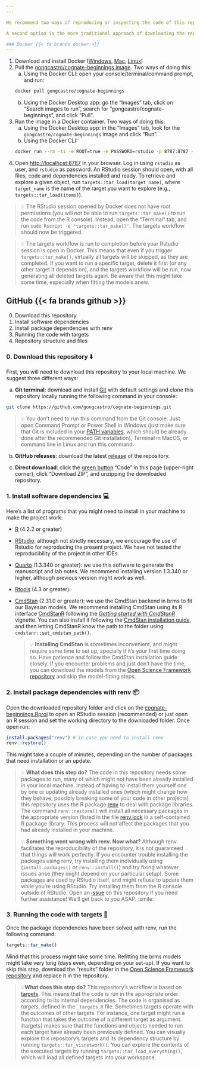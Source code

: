 ---
---

We recommend two ways of reproducing or inspecting the code of this repository. One option is to clone the [Docker image](https://hub.docker.com/r/gongcastro/cognate-beginnings) we have pused to Dockerhub. A Docker image is just a virtual machine that contains all dependencies, code, and files necessary to run the code. Everything is already installed and setup, you will only have to open [http://localhost:8787](http://localhost:8787) in your browser, and a RStudio session will open for you. This option is more robust (dependencies are difficult to get right when using your own computer), but it also requires Docker to be installed.

A second option is the more traditional approach of downloading the repository (or cloning it, if you know your way through Git/GitHub), installing the necessary dependencies (we recommend using renv for R dependencies, other system dependencies are listed below), and running the code (we recommend using the targets workflow).

### Docker {{< fa brands docker >}}
---

1. Download and install Docker ([Windows](https://docs.docker.com/desktop/install/windows-install/), [Mac](https://docs.docker.com/desktop/install/mac-install/), [Linux](https://docs.docker.com/desktop/install/linux-install/))
2. Pull the [gongcastro/cognate-beginnings image](https://hub.docker.com/r/gongcastro/cognate-beginnings). Two ways of doing this:
    a) Using the Docker CLI: open your console/terminal/command prompt, and run:
    ```bash 
    docker pull gongcastro/cognate-beginnings
    ```
    b) Using the Docker Desktop app: go the "Images" tab, click on "Search images to run", search for "gongcastro/cognate-beginnings", and click "Pull".
3. Run the image in a Docker container. Two ways of doing this:
    a) Using the Docker Desktop app: in the "Images" tab, look for the `gongcastro/cognate-beginnings` image and click "Run".
    b) Using the Docker CLI:
    ```bash 
    docker run --rm -ti -e ROOT=true -e PASSWORD=rstudio -p 8787:8787 --name rstudio gongcastro/cognate-beginnings:latest
    ```

4. Open [http://localhost:8787](http://localhost:8787) in your browser. Log in using `rstudio` as user, and `rstudio` as password. An RStudio session should open, with all files, code and dependencies installed and ready. To retrieve and explore a given object, run `targets::tar_load(target_name)`, where `target_name` is the name of the rarget you want to explore (e.g., `targets::tar_load(items)`).

> 💡 The RStudio session opened by Docker does not have root permissions (you will not be able to run `targets::tar_make()` to run the code from the R console). Instead, open the "Terminal" tab, and run `sudo Rscript -e "targets::tar_make()"`. The targets workflow should now be triggered.

> 💡 The targets workflow is run to completion before your Rstudio session is open in Docker. This means that even if you trigger `targets::tar_make()`, virtually all targets will be skipped, as they are completed. If you want to run a specific target, delete it first (or any other target it depends on), and the targets workflow will be run, now generating all deleted targets again. Be aware that this might take some time, especially when fitting the models anew.


## GitHub {{< fa brands github >}}

0.  Download this repository
1.  Install software dependencies
2.  Install package dependencies with renv
3.  Running the code with targets
4.  Repository structure and files

### 0. Download this repository ⬇️

First, you will need to download this repository to your local machine.
We suggest three different ways:

a)  **Git terminal**: download and install
    [Git](https://git-scm.com/downloads) with default settings and clone
    this repository locally running the following command in your
    console:

``` bash
git clone https://github.com/gongcastro/cognate-beginnings.git
```

> 💡 You don't need to run this command from the Git console. Just open
> Command Prompt or Power Shell in Windows (just make sure that Git is
> included in your [PATH
> variables](https://www.delftstack.com/howto/git/add-git-to-path-on-windows/),
> which should be already done after the recommended Git installation),
> Terminal in MacOS, or command line in Linux and run this command.

b)  **GitHub releases**: download the latest
    [release](https://github.com/gongcastro/cognate-beginnings/releases)
    of the repository.

c)  **Direct download**: click the [green
    button](https://github.com/gongcastro/cognate-beginnings/archive/refs/heads/main.zip)
    "Code" in this page (upper-right corner), click "Download ZIP", and
    unzipping the downloaded repository.

### 1. Install software dependencies 💻

Here's a list of programs that you might need to install in your machine
to make the project work:

-   [R](https://www.r-project.org/) (4.2.2 or greater)

-   [RStudio](https://posit.co/download/rstudio-desktop/): although not
    strictly necessary, we encourage the use of Rstudio for reproducing
    the present project. We have not tested the reproducibility of the
    project in other IDEs.

-   [Quarto](https://quarto.org/docs/get-started/) (1.3.340 or greater):
    we use this software to generate the manuscript and lab notes. We
    recommend installing version 1.3.340 or higher, although previous
    version might work as well.

-   [Rtools](https://cran.r-project.org/bin/windows/Rtools/) (4.3 or
    greater).

-   [CmdStan](https://mc-stan.org/users/interfaces/cmdstan) (2.31.0 or
    greater): we use the CmdStan backend in brms to fit our Bayesian
    models. We recommend installing CmdStan using its R interface
    [CmdStanR](https://mc-stan.org/cmdstanr/) following the [*Getting
    started with
    CmdStanR*](https://mc-stan.org/cmdstanr/articles/cmdstanr.html)
    vignette. You can also install it following the [CmdStan
    installation guide](https://mc-stan.org/users/interfaces/), and then
    letting CmdStanR know the path to the folder using
    `cmdstanr::set_cmdstan_path()`.

    <div>

    > 💡 **Installing CmdStan** is sometimes inconvenient, and might
    > require some time to set up, specially if it's your first time
    > doing so. Have patience and follow the CmdStan installation guide
    > closely. If you encounter problems and just don't have the time,
    > you can download the models from the [Open Science Framework
    > repository](https://osf.io/hy984/) and skip the model-fitting
    > steps.

    </div>

### 2. Install package dependencies with renv 📦

Open the downloaded repository folder and click on the
[cognate-beginnings.Rproj](cognate-beginnings.Rproj) to open an RStudio
session (recommended) or just open an R session and set the working
directory to the downloaded folder. Once open run:

``` r
install.packages("renv") # in case you need to install renv
renv::restore()
```

This might take a couple of minutes, depending on the number of packages
that need installation or an update.

> 💡 **What does this step do?** The code in this repository needs some
> packages to run, many of which might not have been already installed
> in your local machine. Instead of having to install them yourself one
> by one or updating already installed ones (which might change how they
> behave, possibly breaking some of your code in other projects) this
> repository uses the R package
> [renv](https://rstudio.github.io/renv/articles/renv.html) to deal with
> package libraries. The command `renv::restore()` will install all
> necessary packages in the appropriate version (listed in the file
> [renv.lock](renv.lock) in a self-contained R package library. This
> process will not affect the packages that you had already installed in
> your machine.
>
> 💡 **Something went wrong with renv. Now what?** Although renv
> facilitates the reproducibility of the repository, it is not
> guaranteed that things will work perfectly. If you encounter trouble
> installing the packages using renv, try installing them individually
> using (`install.packages()` or `renv::install()`) and try fixing
> whatever issues arise (they might depend on your particular setup).
> Some packages are used by RStudio itself, and might refiuse to update
> them while you're using RStudio. Try installing them from the R
> console outside of RStudio. Open an
> [issue](https://github.com/gongcastro/cognate-beginnings/issues) on
> this repository if you need further assistance! We'll get back to you
> ASAP. :smile:

### 3. Running the code with targets 🚀

Once the package dependencies have been solved with renv, run the
following command:

``` r
targets::tar_make()
```

Mind that this process might take some time. Refitting the brms models
might take very long (days even, depending on your set-up). If you want
to skip this step, download the "results" folder in the [Open Science
Framework repository](https://osf.io/hy984/) and replace it in the
repository.

> 💡**What does this step do?** This repository's workflow is based on
> [targets](https://books.ropensci.org/targets/). This means that the
> code is run in the appropriate order according to its internal
> dependencies. The code is organised as *targets*, defined in the
> `_targets.R` file. Sometimes targets operate with the outcomes of
> other targets. For instance, one target might run a function that
> takes the outcome of a different target as argument. {targets} makes
> sure that the functions and objects needed to run each target have
> already been previously defined. You can visually explore this
> repository's targets and its dependency structure by running
> `targets::tar_visnetwork()`. You can explore the contents of the
> executed targets by running `targets::tar_load_everything()`, which
> will load all defined targets into your workspace.
